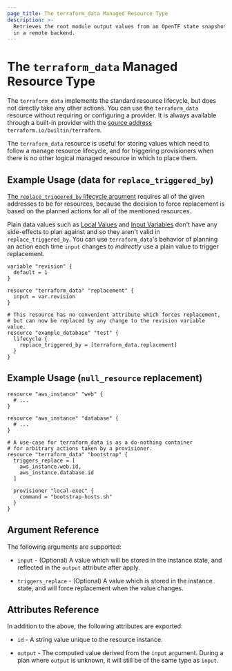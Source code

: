 ```yaml
---
page_title: The terraform_data Managed Resource Type
description: >-
  Retrieves the root module output values from an OpenTF state snapshot stored
  in a remote backend.
---
```


# The `terraform_data` Managed Resource Type

The `terraform_data` implements the standard resource lifecycle, but does not directly take any other actions.
You can use the `terraform_data` resource without requiring or configuring a provider. It is always available through a built-in provider with the [source address](/docs/language/providers/requirements#source-addresses) `terraform.io/builtin/terraform`.

The `terraform_data` resource is useful for storing values which need to follow a manage resource lifecycle, and for triggering provisioners when there is no other logical managed resource in which to place them.


## Example Usage (data for `replace_triggered_by`)


[The `replace_triggered_by` lifecycle argument](/docs/language/meta-arguments/lifecycle#replace_triggered_by) requires all of the given addresses to be for resources, because the decision to force replacement is based on the planned actions for all of the mentioned resources.

Plain data values such as [Local Values](/docs/language/values/locals) and [Input Variables](/docs/language/values/variables) don't have any side-effects to plan against and so they aren't valid in `replace_triggered_by`. You can use `terraform_data`'s behavior of planning an action each time `input` changes to _indirectly_ use a plain value to trigger replacement.


```hcl
variable "revision" {
  default = 1
}

resource "terraform_data" "replacement" {
  input = var.revision
}

# This resource has no convenient attribute which forces replacement,
# but can now be replaced by any change to the revision variable value.
resource "example_database" "test" {
  lifecycle {
    replace_triggered_by = [terraform_data.replacement]
  }
}
```

## Example Usage (`null_resource` replacement)

```hcl
resource "aws_instance" "web" {
  # ...
}

resource "aws_instance" "database" {
  # ...
}

# A use-case for terraform_data is as a do-nothing container
# for arbitrary actions taken by a provisioner.
resource "terraform_data" "bootstrap" {
  triggers_replace = [
    aws_instance.web.id,
    aws_instance.database.id
  ]

  provisioner "local-exec" {
    command = "bootstrap-hosts.sh"
  }
}
```


## Argument Reference

The following arguments are supported:

* `input` - (Optional) A value which will be stored in the instance state, and reflected in the `output` attribute after apply.

* `triggers_replace` - (Optional) A value which is stored in the instance state, and will force replacement when the value changes.

## Attributes Reference

In addition to the above, the following attributes are exported:

* `id` - A string value unique to the resource instance.

* `output` - The computed value derived from the `input` argument. During a plan where `output` is unknown, it will still be of the same type as `input`.
